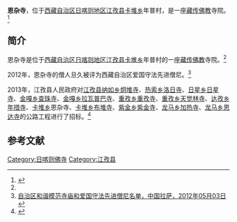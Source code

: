 {{Infobox Tibetan Buddhist monastery
|name =恩杂寺
|image =
|image size = 250px
|alt = 
|caption = 
|t=
|w=
|to = 
|ipa={{IPA|}}
|z=
|thdl=
|e=
|tc=恩雜寺
|s=恩杂寺
|p=
|m=
|k=
|pushpin_map = 
|latd =  | latm =  | lats =  | latNS = 
|longd=  | longm= | longs =| longEW = 
|iso_region = 
|map_caption = 
|mapsize = 
|location_country = 中国
|location = {{CHN}}[[西藏自治区|西藏自治区]][[日喀则地区|日喀则地区]][[江孜县|江孜县]]
|coordinates_display =
|founded_by =
|date_founded =
|date_renovated =
|sect =
|mather =
|children =
|dedicated_to = 
|tulku =
|head_lama = 
|head_mgh =
|no._of_monks = 
|architecture = 
|festivals =
|footnotes = 
}}

'''恩杂寺'''，位于[[西藏自治区|西藏自治区]][[日喀则地区|日喀则地区]][[江孜县|江孜县]][[卡堆乡|卡堆乡]]年普村，是一座[[藏传佛教|藏传佛教]]寺院。<ref name=fjdh>{{Cite web |url=http://www.fjdh.com/ffzt/fjhy/ahsy2013/03/105519217687.html |title=卡堆乡恩杂寺—江孜县—西藏寺院，佛教导航，2013年03月23日 |access-date=2013年9月24日 |archive-date=2013年9月27日 |archive-url=https://web.archive.org/web/20130927164042/http://www.fjdh.com/ffzt/fjhy/ahsy2013/03/105519217687.html |dead-url=yes }}</ref>

==简介==
恩杂寺是位于[[西藏自治区|西藏自治区]][[日喀则地区|日喀则地区]][[江孜县|江孜县]][[卡堆乡|卡堆乡]]年普村的一座[[藏传佛教|藏传佛教]]寺院。<ref name=fjdh/>

2012年，恩杂寺的僧人旦久被评为西藏自治区爱国守法先进僧尼。<ref>[http://www.lasa.gov.cn/Item/38763.aspx 自治区和谐模范寺庙和爱国守法先进僧尼名单，中国拉萨，2012年05月03日] {{webarchive|url=https://web.archive.org/web/20130928220630/http://www.lasa.gov.cn/Item/38763.aspx |date=2013年09月28日 }}</ref>

2013年，江孜县人民政府对[[江孜县|江孜县]][[纳如乡|纳如乡]][[炯堆寺|炯堆寺]]、[[热索乡|热索乡]][[洛日寺|洛日寺]]、[[日星乡|日星乡]][[日星寺|日星寺]]、[[金嘎乡|金嘎乡]][[查珠寺_(江孜县金嘎乡)|查珠寺]]、[[金嘎乡|金嘎乡]][[拉瓦普巴寺|拉瓦普巴寺]]、[[重孜乡|重孜乡]][[重孜寺|重孜寺]]、[[重孜乡|重孜乡]][[天觉林寺|天觉林寺]]、[[达孜乡_(江孜县)|达孜乡]][[年措寺|年措寺]]、[[卡堆乡|卡堆乡]]恩杂寺、[[卡堆乡|卡堆乡]][[布堆寺|布堆寺]]、[[紫金乡_(江孜县)|紫金乡]][[紫金寺_(江孜县)|紫金寺]]、[[龙马乡_(江孜县)|龙马乡]][[加热寺_(江孜县)|加热寺]]、[[龙马乡_(江孜县)|龙马乡]][[恩达寺|恩达寺]]的公路工程进行了招标。<ref name=zgzbw>{{Cite web |url=http://www.bidchance.com/calggnew/2013/03/28/5901771.html |title=江孜县卡堆乡恩杂寺等8座寺庙公路工程项目，中国招标网，2013-03-28 |access-date=2013-09-24 |archive-url=https://web.archive.org/web/20130927111942/http://www.bidchance.com/calggnew/2013/03/28/5901771.html |archive-date=2013-09-27 |dead-url=yes }}</ref>

==参考文献==
{{reflist}}

{{日喀则地标}}
[[Category:日喀则佛寺|Category:日喀则佛寺]]
[[Category:江孜县|Category:江孜县]]